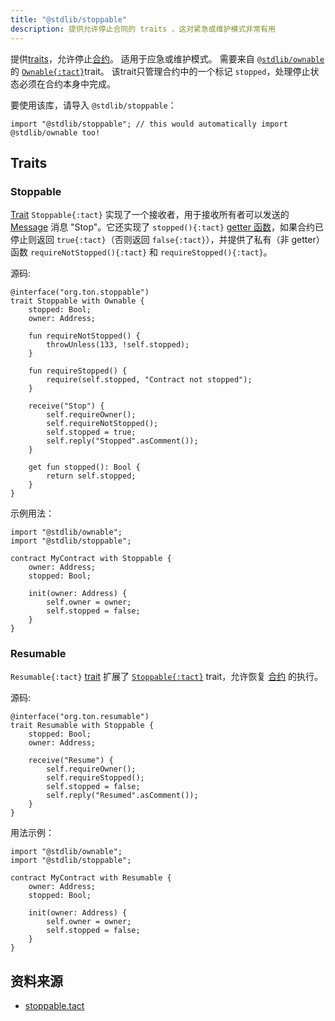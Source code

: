 ```yaml
---
title: "@stdlib/stoppable"
description: 提供允许停止合同的 traits ，这对紧急或维护模式非常有用
---
```


提供[traits](/zh-cn/book/types#composite-types)，允许停止[合约](/zh-cn/book/contracts)。 适用于应急或维护模式。 需要来自 [`@stdlib/ownable`](/zh-cn/ref/stdlib-ownable) 的 [`Ownable{:tact}`](/zh-cn/ref/stdlib-ownable#ownable)trait。 该trait只管理合约中的一个标记 `stopped`，处理停止状态必须在合约本身中完成。

要使用该库，请导入 `@stdlib/stoppable`：

```tact
import "@stdlib/stoppable"; // this would automatically import @stdlib/ownable too!
```

## Traits

### Stoppable

[Trait](/zh-cn/book/types#composite-types) `Stoppable{:tact}` 实现了一个接收者，用于接收所有者可以发送的 [Message](/zh-cn/book/structs-and-messages#messages) 消息 "Stop"。它还实现了 `stopped(){:tact}` [getter 函数](/zh-cn/book/functions#getter-functions)，如果合约已停止则返回 `true{:tact}`（否则返回 `false{:tact}`），并提供了私有（非 getter）函数 `requireNotStopped(){:tact}` 和 `requireStopped(){:tact}`。

源码:

```tact
@interface("org.ton.stoppable")
trait Stoppable with Ownable {
    stopped: Bool;
    owner: Address;

    fun requireNotStopped() {
        throwUnless(133, !self.stopped);
    }

    fun requireStopped() {
        require(self.stopped, "Contract not stopped");
    }

    receive("Stop") {
        self.requireOwner();
        self.requireNotStopped();
        self.stopped = true;
        self.reply("Stopped".asComment());
    }

    get fun stopped(): Bool {
        return self.stopped;
    }
}
```

示例用法：

```tact /Stoppable/
import "@stdlib/ownable";
import "@stdlib/stoppable";

contract MyContract with Stoppable {
    owner: Address;
    stopped: Bool;

    init(owner: Address) {
        self.owner = owner;
        self.stopped = false;
    }
}
```

### Resumable

`Resumable{:tact}` [trait](/zh-cn/book/types#composite-types) 扩展了 [`Stoppable{:tact}`](#stoppable) trait，允许恢复 [合约](/zh-cn/book/contracts) 的执行。

源码:

```tact
@interface("org.ton.resumable")
trait Resumable with Stoppable {
    stopped: Bool;
    owner: Address;

    receive("Resume") {
        self.requireOwner();
        self.requireStopped();
        self.stopped = false;
        self.reply("Resumed".asComment());
    }
}
```

用法示例：

```tact /Resumable/
import "@stdlib/ownable";
import "@stdlib/stoppable";

contract MyContract with Resumable {
    owner: Address;
    stopped: Bool;

    init(owner: Address) {
        self.owner = owner;
        self.stopped = false;
    }
}
```

## 资料来源

- [stoppable.tact](https://github.com/tact-lang/tact/blob/61541b7783098e1af669faccd7d2334c10981c72/stdlib/libs/stoppable.tact)
